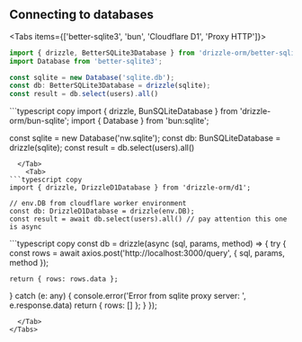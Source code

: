 
## Connecting to databases

<Tabs items={['better-sqlite3', 'bun', 'Cloudflare D1', 'Proxy HTTP']}>
  <Tab>
```typescript copy
import { drizzle, BetterSQLite3Database } from 'drizzle-orm/better-sqlite3';
import Database from 'better-sqlite3';

const sqlite = new Database('sqlite.db');
const db: BetterSQLite3Database = drizzle(sqlite);
const result = db.select(users).all()
```
  </Tab>
    <Tab>
```typescript copy
import { drizzle, BunSQLiteDatabase } from 'drizzle-orm/bun-sqlite';
import { Database } from 'bun:sqlite';

const sqlite = new Database('nw.sqlite');
const db: BunSQLiteDatabase = drizzle(sqlite);
const result = db.select(users).all()
```
  </Tab>
    <Tab>
```typescript copy
import { drizzle, DrizzleD1Database } from 'drizzle-orm/d1';

// env.DB from cloudflare worker environment
const db: DrizzleD1Database = drizzle(env.DB);
const result = await db.select(users).all() // pay attention this one is async
```
  </Tab>
    <Tab>
```typescript copy
const db = drizzle(async (sql, params, method) => {
  try {
    const rows = await axios.post('http://localhost:3000/query', { sql, params, method });

    return { rows: rows.data };
  } catch (e: any) {
    console.error('Error from sqlite proxy server: ', e.response.data)
    return { rows: [] };
  }
});
```
  </Tab>
</Tabs>